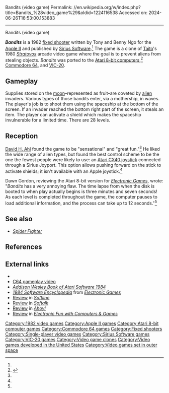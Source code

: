 Bandits (video game)
Permalink: //en.wikipedia.org/w/index.php?title=Bandits_%28video_game%29&oldid=1224116538
Accessed on: 2024-06-26T16:53:00.153883



------
Bandits (video game)
{{Infobox VG
|title = Bandits
|image = Bandits Video Game.jpg
|caption = 
|publisher = [[Sirius Software]]
|programmer = Tony Ngo<br>Benny Ngo
|platform = [[Apple II]], [[Atari 8-bit]], [[Commodore 64]], [[VIC-20]]<ref name="mobygames">{{Cite web|url=https://www.mobygames.com/game/bandits|title = Bandits (1982)}}</ref>
|genre = [[Fixed shooter]]
|released = 1982
|modes = [[Single-player video game|Single-player]]
}}

'''''Bandits''''' is a 1982 [[fixed shooter]] written by Tony and Benny Ngo for the [[Apple II]] and published by [[Sirius Software]].<ref name=giantlist/> The game is a clone of [[Taito]]'s 1980 ''[[Stratovox]]'' arcade video game where the goal is to prevent aliens from stealing objects. ''Bandits'' was ported to the [[Atari 8-bit computers]],<ref name="mania">{{cite web |title=Bandits |url=http://www.atarimania.com/game-atari-400-800-xl-xe-bandits_492.html |website=Atari Mania}}</ref> [[Commodore 64]], and [[VIC-20]].

==Gameplay==
Supplies stored on the [[moon]]–represented as fruit–are coveted by [[Extraterrestrial life|alien]] invaders. Various types of those bandits enter, via a mothership, in waves. The player's job is to shoot them using the spaceship at the bottom of the screen. If an invader reached the bottom right part of the screen, it steals an item. The player can activate a shield which makes the spaceship invulnerable for a limited time. There are 28 levels.

==Reception==
[[David H. Ahl]] found the game to be "sensational" and "great fun."<ref name=cc/> He liked the wide range of alien types, but found the best control scheme to be the one the fewest people were likely to use: an [[Atari CX40 joystick]] connected through a Sirius Joyport. This option allows pushing forward on the stick to activate shields; it isn't available with an Apple joystick.<ref name=cc/>

Dawn Gordon, reviewing the Atari 8-bit version for ''[[Electronic Games]]'', wrote: "''Bandits'' has a very annoying flaw. The time lapse from when the disk is booted to when play actually begins is three minutes and seven seconds! As each level is completed throughout the game, the computer pauses to load additional information, and the process can take up to 12 seconds."<ref name=eg/>

==See also==
*''[[Spider Fighter]]''

==References==
{{reflist|refs=
<ref name="giantlist">{{cite web |last1=Hague |first1=James |title=The Giant List of Classic Game Programmers |url=https://dadgum.com/giantlist/}}</ref>
<ref <ref name="cc">{{cite journal |last1=Ahl |first1=David H. |title=Eleven for the Apple in One Basket |journal=Creative Computing |date=October 1982 |volume=8 |issue=10}}</ref>
<ref name="eg">{{cite journal |last1=Gordon |first1=Dawn |journal=Electronic Games |title=Computer Gaming: Bandits |url=https://archive.org/stream/ElectronicGames/Electronic%20Games%20Issue%2017%20%28July%201983%29#page/n73/mode/2up |date=July 1983 |page=74}}</ref>
}}

==External links==
*{{lemon64 game|id=210}}
*[https://www.youtube.com/watch?v=X_hJXS6HB0M C64 gameplay video]
*[https://archive.org/details/addison-wesley-book-of-atari-software-1984/page/n97/mode/2up ''Addison Wesley Book of Atari Software 1984'']
*[https://archive.org/stream/RetroGameMagazineOneShots/1984%20Software%20Encyclopedia%20%281983%29%20Over%20900%20Descriptions%20and%20Ratings#page/n7/mode/2up ''1984 Software Encyclopedia''] from ''[[Electronic Games]]''
*[https://archive.org/details/Softline_1982_07/page/n23/mode/2up Review] in ''[[Softline (magazine)|Softline]]''
*[https://archive.org/details/softalkv2n11jul1982/page/n143/mode/2up Review] in ''[[Softalk]]''
*[https://archive.org/details/ahoy-magazine-02/page/n57/mode/2up Review] in ''[[Ahoy!]]''
*[https://archive.org/details/Electronic_Fun_with_Computer_Games_Vol_01_No_08_1983-06_Fun_Games_Publishing_US/page/n65/mode/2up Review] in ''[[Electronic Fun with Computers & Games]]''

[[Category:1982 video games]]
[[Category:Apple II games]]
[[Category:Atari 8-bit computer games]]
[[Category:Commodore 64 games]]
[[Category:Fixed shooters]]
[[Category:Single-player video games]]
[[Category:Sirius Software games]]
[[Category:VIC-20 games]]
[[Category:Video game clones]]
[[Category:Video games developed in the United States]]
[[Category:Video games set in outer space]]